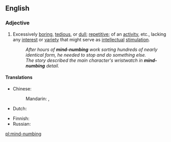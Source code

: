 ==English==

===Adjective===
{{head|en|adjective|head=[[mind]]-[[numbing]]}}

# {{context|idiomatic|lang=en}} Excessively [[boring]], [[tedious]], or [[dull]]; [[repetitive]]; of an [[activity]], etc., lacking any [[interest]] or [[variety]] that might serve as [[intellectual]] [[stimulation]].
#: ''After hours of '''mind-numbing''' work sorting hundreds of nearly identical form, he needed to stop and do something else.''
#: ''The story described the main character's wristwatch in '''mind-numbing''' detail.''

====Translations====
{{trans-top|excessively boring}}
* Chinese:
*: Mandarin: {{t|cmn|[[讓]][[人]][[心煩意亂]][[的]]|sc=Hani}}, {{t|cmn|[[让]][[人]][[心烦意乱]][[的]]|tr=ràng rén xīnfányìluàn de|sc=Hani}}
* Dutch: {{t|nl|geestdodend}}
{{trans-mid}}
* Finnish: {{t|fi|turruttava}}
* Russian: {{t|ru|отупля́ющий}}
{{trans-bottom}}

[[pl:mind-numbing]]